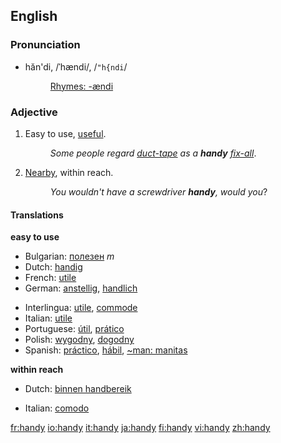 {{see|Handy}}
==English==
===Pronunciation===
*hăn'di, /ˈhændi/, /<tt>"h{ndi</tt>/
*:[[Rhymes:English:-ændi|Rhymes: -ændi]]

===Adjective===
{{en-adj|handier|handiest}}
#Easy to use, [[useful]].
#:''Some people regard [[duct-tape]] as a '''handy''' [[fix-all]]''.
#[[Nearby]], within reach.
#:''You wouldn't have a screwdriver '''handy''', would you''?

====Translations====
'''easy to use'''
{{top}}
*Bulgarian: [[полезен]] ''m''
*Dutch: [[handig]]
*French: [[utile]]
*German: [[anstellig]], [[handlich]]
{{mid}}
*Interlingua: [[utile]], [[commode]]
*Italian: [[utile]]
*Portuguese: [[útil]], [[prático]]
*Polish: [[wygodny]], [[dogodny]]
*Spanish: [[práctico]], [[hábil]], [[~man: manitas]]
{{bottom}}

'''within reach'''
{{top}}
*Dutch: [[binnen handbereik]]
{{mid}}
*Italian: [[comodo]]
{{bottom}}

[[fr:handy]]
[[io:handy]]
[[it:handy]]
[[ja:handy]]
[[fi:handy]]
[[vi:handy]]
[[zh:handy]]